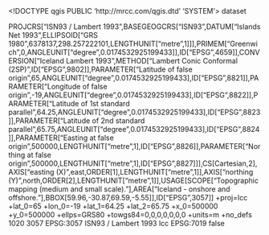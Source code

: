 <!DOCTYPE qgis PUBLIC 'http://mrcc.com/qgis.dtd' 'SYSTEM'>
<qgis version="3.28.3-Firenze">
  <identifier></identifier>
  <parentidentifier></parentidentifier>
  <language></language>
  <type>dataset</type>
  <title></title>
  <abstract></abstract>
  <contact>
    <name></name>
    <organization></organization>
    <position></position>
    <voice></voice>
    <fax></fax>
    <email></email>
    <role></role>
  </contact>
  <links/>
  <fees></fees>
  <encoding></encoding>
  <crs>
    <spatialrefsys nativeFormat="Wkt">
      <wkt>PROJCRS["ISN93 / Lambert 1993",BASEGEOGCRS["ISN93",DATUM["Islands Net 1993",ELLIPSOID["GRS 1980",6378137,298.257222101,LENGTHUNIT["metre",1]]],PRIMEM["Greenwich",0,ANGLEUNIT["degree",0.0174532925199433]],ID["EPSG",4659]],CONVERSION["Iceland Lambert 1993",METHOD["Lambert Conic Conformal (2SP)",ID["EPSG",9802]],PARAMETER["Latitude of false origin",65,ANGLEUNIT["degree",0.0174532925199433],ID["EPSG",8821]],PARAMETER["Longitude of false origin",-19,ANGLEUNIT["degree",0.0174532925199433],ID["EPSG",8822]],PARAMETER["Latitude of 1st standard parallel",64.25,ANGLEUNIT["degree",0.0174532925199433],ID["EPSG",8823]],PARAMETER["Latitude of 2nd standard parallel",65.75,ANGLEUNIT["degree",0.0174532925199433],ID["EPSG",8824]],PARAMETER["Easting at false origin",500000,LENGTHUNIT["metre",1],ID["EPSG",8826]],PARAMETER["Northing at false origin",500000,LENGTHUNIT["metre",1],ID["EPSG",8827]]],CS[Cartesian,2],AXIS["easting (X)",east,ORDER[1],LENGTHUNIT["metre",1]],AXIS["northing (Y)",north,ORDER[2],LENGTHUNIT["metre",1]],USAGE[SCOPE["Topographic mapping (medium and small scale)."],AREA["Iceland - onshore and offshore."],BBOX[59.96,-30.87,69.59,-5.55]],ID["EPSG",3057]]</wkt>
      <proj4>+proj=lcc +lat_0=65 +lon_0=-19 +lat_1=64.25 +lat_2=65.75 +x_0=500000 +y_0=500000 +ellps=GRS80 +towgs84=0,0,0,0,0,0,0 +units=m +no_defs</proj4>
      <srsid>1020</srsid>
      <srid>3057</srid>
      <authid>EPSG:3057</authid>
      <description>ISN93 / Lambert 1993</description>
      <projectionacronym>lcc</projectionacronym>
      <ellipsoidacronym>EPSG:7019</ellipsoidacronym>
      <geographicflag>false</geographicflag>
    </spatialrefsys>
  </crs>
  <extent>
    <spatial maxy="0" maxx="0" minz="0" minx="0" crs="EPSG:3057" maxz="0" miny="0" dimensions="2"/>
    <temporal>
      <period>
        <start></start>
        <end></end>
      </period>
    </temporal>
  </extent>
</qgis>
